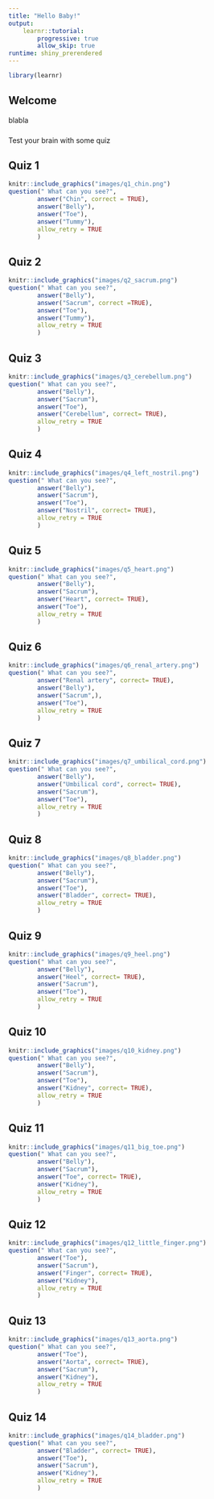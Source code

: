 ```yaml
---
title: "Hello Baby!"
output: 
    learnr::tutorial:
        progressive: true
        allow_skip: true
runtime: shiny_prerendered
---
```


```r
library(learnr)
`````

## Welcome 
blabla

###
Test your brain with some quiz

## Quiz 1

```r
knitr::include_graphics("images/q1_chin.png")
question(" What can you see?",
        answer("Chin", correct = TRUE),
        answer("Belly"),
        answer("Toe"),
        answer("Tummy"), 
        allow_retry = TRUE
        )
```

## Quiz 2
```r
knitr::include_graphics("images/q2_sacrum.png")
question(" What can you see?",
        answer("Belly"),
        answer("Sacrum", correct =TRUE),
        answer("Toe"),
        answer("Tummy"),
        allow_retry = TRUE
        )
```


## Quiz 3
```r
knitr::include_graphics("images/q3_cerebellum.png")
question(" What can you see?",
        answer("Belly"),
        answer("Sacrum"),
        answer("Toe"),
        answer("Cerebellum", correct= TRUE),
        allow_retry = TRUE
        )
```

## Quiz 4
```r
knitr::include_graphics("images/q4_left_nostril.png")
question(" What can you see?",
        answer("Belly"),
        answer("Sacrum"),
        answer("Toe"),
        answer("Nostril", correct= TRUE),
        allow_retry = TRUE
        )
```

## Quiz 5
```r
knitr::include_graphics("images/q5_heart.png")
question(" What can you see?",
        answer("Belly"),
        answer("Sacrum"),
        answer("Heart", correct= TRUE),
        answer("Toe"),
        allow_retry = TRUE
        )
```

## Quiz 6
```r
knitr::include_graphics("images/q6_renal_artery.png")
question(" What can you see?",
        answer("Renal artery", correct= TRUE),
        answer("Belly"),
        answer("Sacrum",),
        answer("Toe"),
        allow_retry = TRUE
        )
```

## Quiz 7 
```r
knitr::include_graphics("images/q7_umbilical_cord.png")
question(" What can you see?",
        answer("Belly"),
        answer("Umbilical cord", correct= TRUE),
        answer("Sacrum"),
        answer("Toe"),
        allow_retry = TRUE
        )
```

## Quiz 8
```r
knitr::include_graphics("images/q8_bladder.png")
question(" What can you see?",
        answer("Belly"),
        answer("Sacrum"),
        answer("Toe"),
        answer("Bladder", correct= TRUE),
        allow_retry = TRUE
        )
```

## Quiz 9 
```r
knitr::include_graphics("images/q9_heel.png")
question(" What can you see?",
        answer("Belly"),
        answer("Heel", correct= TRUE),
        answer("Sacrum"),
        answer("Toe"),
        allow_retry = TRUE
        )
```

## Quiz 10
```r
knitr::include_graphics("images/q10_kidney.png")
question(" What can you see?",
        answer("Belly"),
        answer("Sacrum"),
        answer("Toe"),
        answer("Kidney", correct= TRUE),
        allow_retry = TRUE
        )
```

## Quiz 11
```r
knitr::include_graphics("images/q11_big_toe.png")
question(" What can you see?",
        answer("Belly"),
        answer("Sacrum"),
        answer("Toe", correct= TRUE),
        answer("Kidney"),
        allow_retry = TRUE
        )
```

## Quiz 12
```r
knitr::include_graphics("images/q12_little_finger.png")
question(" What can you see?",
        answer("Toe"),
        answer("Sacrum"),
        answer("Finger", correct= TRUE),
        answer("Kidney"),
        allow_retry = TRUE
        )
```

## Quiz 13
```r
knitr::include_graphics("images/q13_aorta.png")
question(" What can you see?",
        answer("Toe"),
        answer("Aorta", correct= TRUE),
        answer("Sacrum"),
        answer("Kidney"),
        allow_retry = TRUE
        )
```

## Quiz 14
```r
knitr::include_graphics("images/q14_bladder.png")
question(" What can you see?",
        answer("Bladder", correct= TRUE),
        answer("Toe"),
        answer("Sacrum"),
        answer("Kidney"),
        allow_retry = TRUE
        )
```
